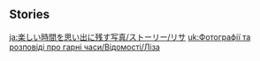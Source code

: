 {{EventTabs}}
==Stories==
{{TPRGT_Story
|character          = Lisa
|time               = 2022-06-09
|zh                 = 
;今天是丽莎的生日哦，我们快去为她庆祝吧！
:'''丽莎：'''是小可爱啊，午安。好久不见你们了呢。
:'''旅行者：'''生日快乐！
:'''丽莎：'''呵呵，谢谢你们的礼物。
:'''丽莎：'''现在时间还早，不如坐下来喝杯茶，陪姐姐聊聊天吧？
|dialogue_review_zh = 现在时间还早，不如坐下来喝杯茶，陪姐姐聊聊天吧？
|en                 =
;Today is [[Lisa]]'s birthday, let's go and celebrate with her!
:'''Lisa:''' Good afternoon, cuties. I haven't seen you two in a while.
:'''Traveler:''' Happy birthday!
:'''Lisa:''' Hehe, thank you for the gift.
:'''Lisa:''' It's still early out. How about you sit down for a cup of tea and have a chat with me?
|dialogue_review_en = It's still early out. How about you sit down for a cup of tea and have a chat with me?
}}
<noinclude>
[[ja:楽しい時間を思い出に残す写真/ストーリー/リサ]]
[[uk:Фотографії та розповіді про гарні часи/Відомості/Ліза]]
</noinclude>